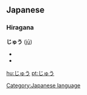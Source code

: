==Japanese==
[[Category:Japanese language]]
===Hiragana===                                          
'''じゅう''' ([[jū]])
*{{japdef|十|[[ten]]}}
*{{japdef|銃|[[gun]]}}

[[hu:じゅう]]
[[pt:じゅう]]